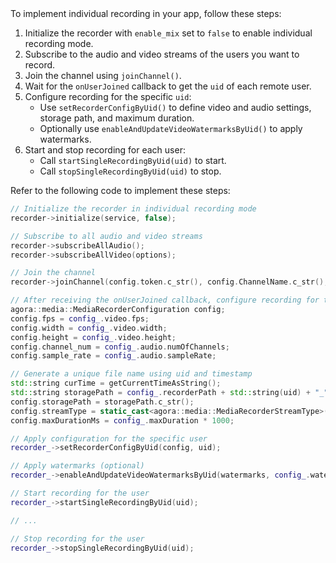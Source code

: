<PlatformWrapper platform="linux-cpp">
To implement individual recording in your app, follow these steps:

1. Initialize the recorder with `enable_mix` set to `false` to enable individual recording mode.
2. Subscribe to the audio and video streams of the users you want to record.
3. Join the channel using `joinChannel()`.
4. Wait for the `onUserJoined` callback to get the `uid` of each remote user.
5. Configure recording for the specific `uid`:
   - Use `setRecorderConfigByUid()` to define video and audio settings, storage path, and maximum duration.
   - Optionally use `enableAndUpdateVideoWatermarksByUid()` to apply watermarks.
6. Start and stop recording for each user:
   - Call `startSingleRecordingByUid(uid)` to start.
   - Call `stopSingleRecordingByUid(uid)` to stop.

Refer to the following code to implement these steps:

```cpp
// Initialize the recorder in individual recording mode
recorder->initialize(service, false);

// Subscribe to all audio and video streams
recorder->subscribeAllAudio();
recorder->subscribeAllVideo(options);

// Join the channel
recorder->joinChannel(config.token.c_str(), config.ChannelName.c_str(), config.UserId.c_str());

// After receiving the onUserJoined callback, configure recording for the given uid
agora::media::MediaRecorderConfiguration config;
config.fps = config_.video.fps;
config.width = config_.video.width;
config.height = config_.video.height;
config.channel_num = config_.audio.numOfChannels;
config.sample_rate = config_.audio.sampleRate;

// Generate a unique file name using uid and timestamp
std::string curTime = getCurrentTimeAsString();
std::string storagePath = config_.recorderPath + std::string(uid) + "_" + curTime + ".mp4";
config.storagePath = storagePath.c_str();
config.streamType = static_cast<agora::media::MediaRecorderStreamType>(config_.recorderStreamType);
config.maxDurationMs = config_.maxDuration * 1000;

// Apply configuration for the specific user
recorder_->setRecorderConfigByUid(config, uid);

// Apply watermarks (optional)
recorder_->enableAndUpdateVideoWatermarksByUid(watermarks, config_.waterMarks.size(), uid);

// Start recording for the user
recorder_->startSingleRecordingByUid(uid);

// ...

// Stop recording for the user
recorder_->stopSingleRecordingByUid(uid);
```

</PlatformWrapper>